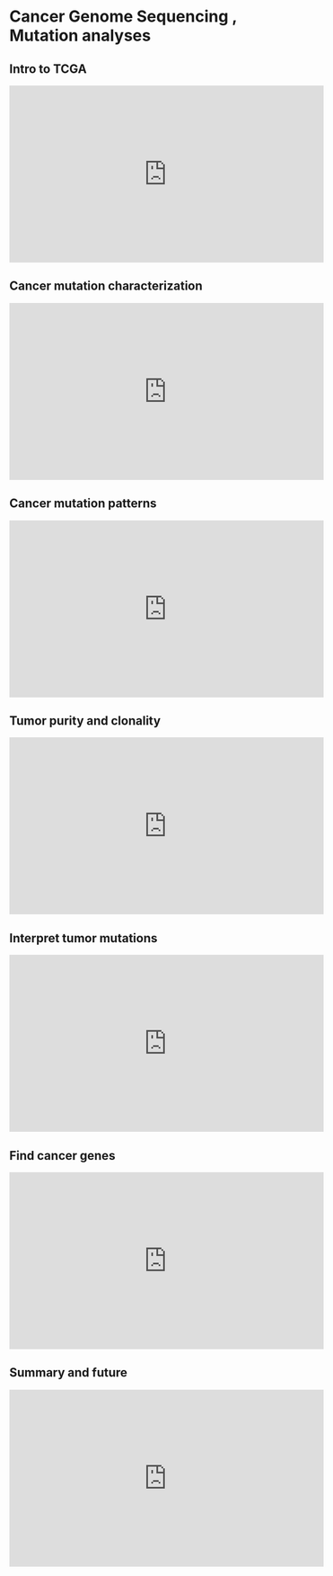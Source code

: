 # Cancer Genome Sequencing , Mutation analyses {#cancerseq}

## Intro to TCGA

<iframe width="560" height="315" src="https://www.youtube.com/embed/-vDu8M1DOJA" title="YouTube video player" frameborder="0" allow="accelerometer; autoplay; clipboard-write; encrypted-media; gyroscope; picture-in-picture" allowfullscreen></iframe>

## Cancer mutation characterization

<iframe width="560" height="315" src="https://www.youtube.com/embed/otK_OV5w5Ds" title="YouTube video player" frameborder="0" allow="accelerometer; autoplay; clipboard-write; encrypted-media; gyroscope; picture-in-picture" allowfullscreen></iframe>

## Cancer mutation patterns

<iframe width="560" height="315" src="https://www.youtube.com/embed/JhjzeBOKjc8" title="YouTube video player" frameborder="0" allow="accelerometer; autoplay; clipboard-write; encrypted-media; gyroscope; picture-in-picture" allowfullscreen></iframe>

## Tumor purity and clonality

<iframe width="560" height="315" src="https://www.youtube.com/embed/RxsmPCsOdkM" title="YouTube video player" frameborder="0" allow="accelerometer; autoplay; clipboard-write; encrypted-media; gyroscope; picture-in-picture" allowfullscreen></iframe>

## Interpret tumor mutations

<iframe width="560" height="315" src="https://www.youtube.com/embed/mOzFlMZGIqE" title="YouTube video player" frameborder="0" allow="accelerometer; autoplay; clipboard-write; encrypted-media; gyroscope; picture-in-picture" allowfullscreen></iframe>

## Find cancer genes

<iframe width="560" height="315" src="https://www.youtube.com/embed/jS4mZvayS4U" title="YouTube video player" frameborder="0" allow="accelerometer; autoplay; clipboard-write; encrypted-media; gyroscope; picture-in-picture" allowfullscreen></iframe>

## Summary and future

<iframe width="560" height="315" src="https://www.youtube.com/embed/eUhNBptlL58" title="YouTube video player" frameborder="0" allow="accelerometer; autoplay; clipboard-write; encrypted-media; gyroscope; picture-in-picture" allowfullscreen></iframe>
